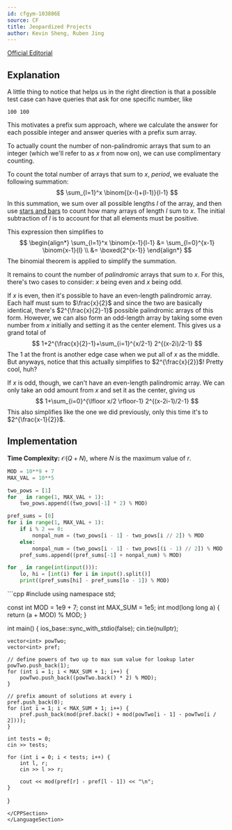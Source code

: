 ```yaml
---
id: cfgym-103886E
source: CF
title: Jeopardized Projects
author: Kevin Sheng, Ruben Jing
---
```


[Official Editorial](https://codeforces.com/gym/103886/attachments/download/17094/Cereal_Codes_SUMMER_2022_EDITORIAL.pdf#page=2)

## Explanation

A little thing to notice that helps us in the right direction is that a possible
test case can have queries that ask for one specific number, like
```
100 100
```
This motivates a prefix sum approach, where we calculate the answer for each
possible integer and answer queries with a prefix sum array.

To actually count the number of non-palindromic arrays that sum to an integer
(which we'll refer to as $x$ from now on), we can use complimentary counting.

To count the total number of arrays that sum to $x$, *period*, we evaluate
the following summation:
$$
\sum_{l=1}^x \binom{(x-l)+(l-1)}{l-1}
$$
In this summation, we sum over all possible lengths $l$ of the array,
and then use [stars and bars](https://en.wikipedia.org/wiki/Stars_and_bars_(combinatorics))
to count how many arrays of length $l$ sum to $x$.
The initial subtraction of $l$ is to account for that all elements must be positive.

This expression then simplifies to
$$
\begin{align*}
\sum_{l=1}^x \binom{x-1}{l-1} &= \sum_{l=0}^{x-1} \binom{x-1}{l} \\
&= \boxed{2^{x-1}}
\end{align*}
$$
The binomial theorem is applied to simplify the summation.

It remains to count the number of *palindromic* arrays that sum to $x$.
For this, there's two cases to consider: $x$ being even and $x$ being odd.

If $x$ is even, then it's possible to have an even-length palindromic array.
Each half must sum to $\frac{x}{2}$ and since the two are basically identical,
there's $2^{\frac{x}{2}-1}$ possible palindromic arrays of this form.
However, we can also form an odd-length array by taking some even number
from $x$ initially and setting it as the center element.
This gives us a grand total of
$$
1+2^{\frac{x}{2}-1}+\sum_{i=1}^{x/2-1} 2^{(x-2i)/2-1}
$$
The $1$ at the front is another edge case when we put all of $x$ as the middle.
But anyways, notice that this actually simplifies to $2^{\frac{x}{2}}$!
Pretty cool, huh?

If $x$ is odd, though, we can't have an even-length palindromic array.
We can only take an odd amount from $x$ and set it as the center, giving us
$$
1+\sum_{i=0}^{\lfloor x/2 \rfloor-1} 2^{(x-2i-1)/2-1}
$$
This also simplifies like the one we did previously, only this time it's to $2^{\frac{x-1}{2}}$.

## Implementation

**Time Complexity:** $\mathcal{O}(Q+N)$, where $N$ is the maximum value of $r$.

<LanguageSection>
<PySection>

```py
MOD = 10**9 + 7
MAX_VAL = 10**5

two_pows = [1]
for _ in range(1, MAX_VAL + 1):
	two_pows.append((two_pows[-1] * 2) % MOD)

pref_sums = [0]
for i in range(1, MAX_VAL + 1):
	if i % 2 == 0:
		nonpal_num = (two_pows[i - 1] - two_pows[i // 2]) % MOD
	else:
		nonpal_num = (two_pows[i - 1] - two_pows[(i - 1) // 2]) % MOD
	pref_sums.append((pref_sums[-1] + nonpal_num) % MOD)

for _ in range(int(input())):
	lo, hi = [int(i) for i in input().split()]
	print((pref_sums[hi] - pref_sums[lo - 1]) % MOD)
```

</PySection>
<CPPSection>
```cpp
#include <bits/stdc++.h>
using namespace std;
 
const int MOD = 1e9 + 7;
const int MAX_SUM = 1e5;
int mod(long long a) { return (a + MOD) % MOD; }
 
int main() {
    ios_base::sync_with_stdio(false);
    cin.tie(nullptr);
 
    vector<int> powTwo;
    vector<int> pref;
 
    // define powers of two up to max sum value for lookup later
    powTwo.push_back(1);
    for (int i = 1; i < MAX_SUM + 1; i++) {
        powTwo.push_back((powTwo.back() * 2) % MOD);
    }
 
    // prefix amount of solutions at every i
    pref.push_back(0);
    for (int i = 1; i < MAX_SUM + 1; i++) {
        pref.push_back(mod(pref.back() + mod(powTwo[i - 1] - powTwo[i / 2])));
    }
 
    int tests = 0;
    cin >> tests;
 
    for (int i = 0; i < tests; i++) {
        int l, r;
        cin >> l >> r;
 
        cout << mod(pref[r] - pref[l - 1]) << "\n";
    }
}
```
</CPPSection>
</LanguageSection>
